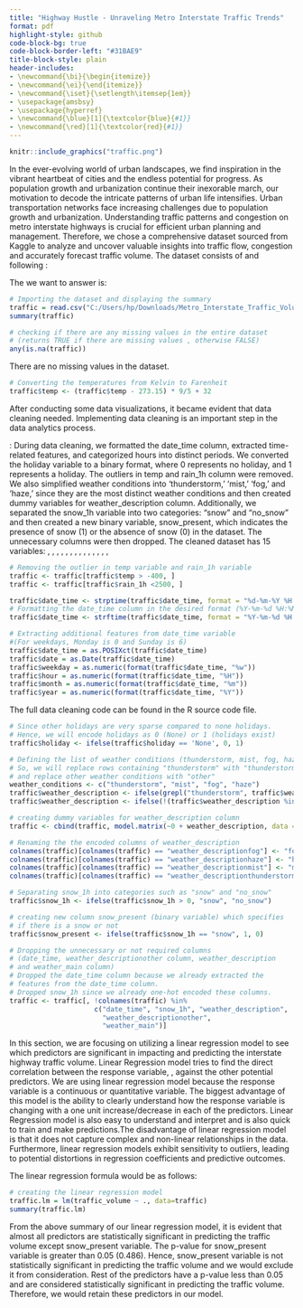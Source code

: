 ---
title: "Highway Hustle - Unraveling Metro Interstate Traffic Trends"
format: pdf
highlight-style: github
code-block-bg: true
code-block-border-left: "#31BAE9"
title-block-style: plain
header-includes: 
- \newcommand{\bi}{\begin{itemize}}
- \newcommand{\ei}{\end{itemize}}
- \newcommand{\iset}{\setlength\itemsep{1em}}
- \usepackage{amsbsy}
- \usepackage{hyperref}
- \newcommand{\blue}[1]{\textcolor{blue}{#1}}
- \newcommand{\red}[1]{\textcolor{red}{#1}}
---

\centering \underline{Group Members:}

\centering

\textbf{Abraar Patel (2069545)}

\textbf{Talha Sohail (2092858)}

\textbf{Ujwal Joshi (2018577)}

\textbf{Kevin Zheng (2022183)}

\textbf{Alton Phan (2020230)}

\vspace{3em}

```{r echo=FALSE, out.width = '50%'}
knitr::include_graphics("traffic.png")
```
\newpage

\raggedright

\textbf{INTRODUCTION} 

In the ever-evolving world of urban landscapes, we find inspiration in the vibrant heartbeat of cities and the endless potential for progress. As population growth and urbanization continue their inexorable march, our motivation to decode the intricate patterns of urban life intensifies. Urban transportation networks face increasing challenges due to population growth and urbanization. Understanding traffic patterns and
congestion on metro interstate highways is crucial for efficient urban planning and management. Therefore, we chose a comprehensive \textbf{metro interstate traffic} dataset sourced from Kaggle to analyze and uncover valuable insights into traffic flow, congestion and accurately forecast traffic volume. The dataset consists of \textbf{48,205 observations} and following \textbf{9 variables}:
\begin{itemize}
\item \textbf{\textit{holiday}}: a categorical variable representing a national or regional holiday.
\item \textbf{\textit{temp}}: a numeric variable that represents the average temperature in kelvin.
\item \textbf{\textit{rain\_1h}}: a numeric variable that shows the amount of rain occurring in an hour in mm.
\item \textbf{\textit{snow\_1h}}: a numeric variable that shows the amount of snow occurring in an hour in mm.
\item \textbf{\textit{clouds\_all}}: numeric variable representing the percentage of cloud cover.
\item \textbf{\textit{weather\_main}}: categorical variable containing a short textual description of the current weather.
\item \textbf{\textit{weather\_description}}: categorical variable providing longer textual description and detail for the current weather.
\item \textbf{\textit{date\_time}}: datetime variable that shows the hour of the data collected in local CST time.
\item \textbf{\textit{traffic\_volume}}: numeric variable that shows the hourly I-94 reported westbound traffic volume.
\end{itemize}

The \textbf{main question} we want to answer is: \textbf{Which variables or factors have the most significant
impact on traffic volume?}

\vspace{0.5em}
```{r}
# Importing the dataset and displaying the summary
traffic = read.csv("C:/Users/hp/Downloads/Metro_Interstate_Traffic_Volume.csv")
summary(traffic)
```

```{r}
# checking if there are any missing values in the entire dataset 
# (returns TRUE if there are missing values , otherwise FALSE)
any(is.na(traffic))
```
There are no missing values in the dataset.

```{r}
# Converting the temperatures from Kelvin to Farenheit
traffic$temp <- (traffic$temp - 273.15) * 9/5 + 32
```


After conducting some data visualizations, it became evident that data cleaning needed. Implementing data cleaning is an important step in the data analytics process.

\textbf{\underline{Data Cleaning} (Abraar and Talha)}:
During data cleaning, we formatted the date\_time column, extracted time-related features, and categorized hours into distinct periods. We converted the holiday variable to a binary format, where 0 represents no holiday, and 1 represents a holiday. The outliers in temp and rain\_1h column were removed. We also simplified weather conditions into 'thunderstorm,' 'mist,' 'fog,' and 'haze,' since they are the most distinct weather conditions and then created dummy variables for weather\_description column. Additionally, we separated the snow\_1h variable into two categories: "snow" and "no_snow" and then created a new binary variable, snow\_present, which indicates the presence of snow (1) or the absence of snow (0) in the dataset. The unnecessary columns were then dropped. The cleaned dataset has 15 variables: \textbf{\textit{traffic\_volume}}, \textbf{\textit{holiday}}, \textbf{\textit{temp}}, \textbf{\textit{rain\_1h}}, \textbf{\textit{clouds\_all}}, \textbf{\textit{date}}, \textbf{\textit{weekday}}, \textbf{\textit{hour}}, \textbf{\textit{month}}, \textbf{\textit{year}}, \textbf{\textit{fog}}, \textbf{\textit{haze}}, \textbf{\textit{mist}}, \textbf{\textit{thunderstorm}}, \textbf{\textit{snow\_present.}}

```{r}
# Removing the outlier in temp variable and rain_1h variable 
traffic <- traffic[traffic$temp > -400, ]
traffic <- traffic[traffic$rain_1h <2500, ]

traffic$date_time <- strptime(traffic$date_time, format = "%d-%m-%Y %H:%M")
# Formatting the date_time column in the desired format (%Y-%m-%d %H:%M)
traffic$date_time <- strftime(traffic$date_time, format = "%Y-%m-%d %H:%M")

# Extracting additional features from date_time variable 
#(For weekdays, Monday is 0 and Sunday is 6)
traffic$date_time = as.POSIXct(traffic$date_time)
traffic$date = as.Date(traffic$date_time)
traffic$weekday = as.numeric(format(traffic$date_time, "%w"))
traffic$hour = as.numeric(format(traffic$date_time, "%H"))
traffic$month = as.numeric(format(traffic$date_time, "%m"))
traffic$year = as.numeric(format(traffic$date_time, "%Y"))
```

The full data cleaning code can be found in the R source code file.

```{r echo=FALSE}
# Since other holidays are very sparse compared to none holidays.
# Hence, we will encode holidays as 0 (None) or 1 (holidays exist)
traffic$holiday <- ifelse(traffic$holiday == 'None', 0, 1)

# Defining the list of weather conditions (thunderstorm, mist, fog, haze are the most distinct weather condition)
# So, we will replace rows containing "thunderstorm" with "thunderstorm" 
# and replace other weather conditions with "other"
weather_conditions <- c("thunderstorm", "mist", "fog", "haze")
traffic$weather_description <- ifelse(grepl("thunderstorm", traffic$weather_description), "thunderstorm", traffic$weather_description)
traffic$weather_description <- ifelse(!(traffic$weather_description %in% weather_conditions), "other", traffic$weather_description)

# creating dummy variables for weather_description column 
traffic <- cbind(traffic, model.matrix(~0 + weather_description, data = traffic))

# Renaming the the encoded columns of weather_description
colnames(traffic)[colnames(traffic) == "weather_descriptionfog"] <- "fog"
colnames(traffic)[colnames(traffic) == "weather_descriptionhaze"] <- "haze"
colnames(traffic)[colnames(traffic) == "weather_descriptionmist"] <- "mist"
colnames(traffic)[colnames(traffic) == "weather_descriptionthunderstorm"] <- "thunderstorm"
```


```{r}
# Separating snow_1h into categories such as "snow" and "no_snow"
traffic$snow_1h <- ifelse(traffic$snow_1h > 0, "snow", "no_snow")

# creating new column snow_present (binary variable) which specifies
# if there is a snow or not
traffic$snow_present <- ifelse(traffic$snow_1h == "snow", 1, 0)

# Dropping the unnecessary or not required columns 
# (date_time, weather_descriptionother column, weather_description
# and weather_main column)
# Dropped the date_time column because we already extracted the 
# features from the date_time column.
# Dropped snow_1h since we already one-hot encoded these columns.
traffic <- traffic[, !colnames(traffic) %in%
                     c("date_time", "snow_1h", "weather_description",
                       "weather_descriptionother",
                       "weather_main")]

```




\newpage
\raggedright

\textbf{METHODS}

\textbf{\underline{Linear Regression Model} (Abraar and Talha)}

In this section, we are focusing on utilizing a linear regression model to see which predictors are significant in impacting and predicting the interstate highway traffic volume. Linear Regression model tries to find the direct correlation between the response variable, \textbf{traffic\_volume}, against the other potential predictors. We are using linear regression model because the response variable is a continuous or quantitative variable. The biggest advantage of this model is the ability to clearly understand how the response variable is changing with a one unit increase/decrease in each of the predictors. Linear Regression model is also easy to understand and interpret and is also quick to train and make predictions.The disadvantage of linear regression model is that it does not capture complex and non-linear relationships in the data. Furthermore, linear regression models exhibit sensitivity to outliers, leading to potential distortions in regression coefficients and predictive outcomes.

The linear regression formula would be as follows:
\begin{align*}
\text{traffic\_volume} =  &  \beta_0 + \beta_1 * \text{holiday} + \beta_2 * \text{temp} + \beta_3 * \text{rain\_1h} \\
& + \beta_4 * \text{clouds\_all} + \beta_5 * \text{date} + \beta_6 * \text{weekday} + \beta_7 * \text{hour} \\
& + \beta_8 * \text{month} + \beta_9 * \text{year} + \beta_{10} * \text{fog} + \beta_{11} * \text{haze} \\
& + \beta_{12} * \text{mist} + \beta_{13} * \text{thunderstorm} + \beta_{14} * \text{snow\_present} + \epsilon
\end{align*}


```{r}
# creating the linear regression model 
traffic.lm = lm(traffic_volume ~ ., data=traffic)
summary(traffic.lm)
```

From the above summary of our linear regression model, it is evident that almost all predictors are statistically significant in predicting the traffic volume except snow\_present variable. The p-value for snow\_present variable is greater than 0.05 (0.486). Hence, snow\_present variable is not statistically significant in predicting the traffic volume and we would exclude it from consideration. Rest of the predictors have a p-value less than 0.05 and are considered statistically significant in predicting the traffic volume. Therefore, we would retain these predictors in our model.